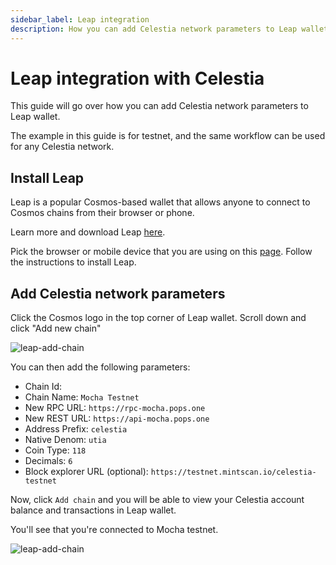 ```yaml
---
sidebar_label: Leap integration 
description: How you can add Celestia network parameters to Leap wallet.
---
```


# Leap integration with Celestia


This guide will go over how you can add Celestia network parameters to Leap wallet.

The example in this guide is for <InlineText constant={constants.mochaChainId} /> testnet, and the same workflow can be used for any Celestia network.

## Install Leap

Leap is a popular Cosmos-based wallet that allows anyone
to connect to Cosmos chains from their browser or phone.

Learn more and download Leap [here](https://www.leapwallet.io/).

Pick the browser or mobile device that you are using on this
[page](https://www.leapwallet.io/download).
Follow the instructions to install Leap.

## Add Celestia network parameters

Click the Cosmos logo in the top corner of Leap wallet. Scroll down and
click "Add new chain"

![leap-add-chain](/img/leap/leap.gif)

You can
then add the following parameters:

* Chain Id: <InlineText constant={constants.mochaChainId} />
* Chain Name: `Mocha Testnet`
* New RPC URL: `https://rpc-mocha.pops.one`
* New REST URL: `https://api-mocha.pops.one`
* Address Prefix: `celestia`
* Native Denom: `utia`
* Coin Type: `118`
* Decimals: `6`
* Block explorer URL (optional): `https://testnet.mintscan.io/celestia-testnet`

Now, click `Add chain` and you will be able to view your Celestia
account balance and transactions in Leap wallet.

You'll see that you're connected to Mocha testnet.

![leap-add-chain](/img/leap/leap.png)

